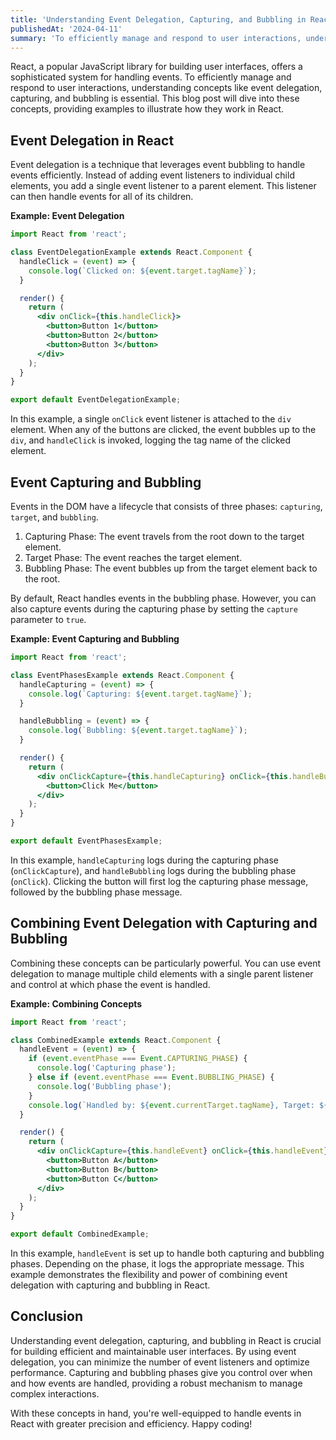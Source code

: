 ```yaml
---
title: 'Understanding Event Delegation, Capturing, and Bubbling in React'
publishedAt: '2024-04-11'
summary: 'To efficiently manage and respond to user interactions, understanding concepts like event delegation, capturing, and bubbling is essential.'
---
```


React, a popular JavaScript library for building user interfaces, offers a sophisticated system for handling events. To efficiently manage and respond to user interactions, understanding concepts like event delegation, capturing, and bubbling is essential. This blog post will dive into these concepts, providing examples to illustrate how they work in React.


## Event Delegation in React

Event delegation is a technique that leverages event bubbling to handle events efficiently. Instead of adding event listeners to individual child elements, you add a single event listener to a parent element. This listener can then handle events for all of its children.

**Example: Event Delegation**

```jsx
import React from 'react';

class EventDelegationExample extends React.Component {
  handleClick = (event) => {
    console.log(`Clicked on: ${event.target.tagName}`);
  }

  render() {
    return (
      <div onClick={this.handleClick}>
        <button>Button 1</button>
        <button>Button 2</button>
        <button>Button 3</button>
      </div>
    );
  }
}

export default EventDelegationExample;
```

In this example, a single `onClick` event listener is attached to the `div` element. When any of the buttons are clicked, the event bubbles up to the `div`, and `handleClick` is invoked, logging the tag name of the clicked element.

## Event Capturing and Bubbling

Events in the DOM have a lifecycle that consists of three phases: `capturing`, `target`, and `bubbling`.

1. Capturing Phase: The event travels from the root down to the target element.
2. Target Phase: The event reaches the target element.
3. Bubbling Phase: The event bubbles up from the target element back to the root.

By default, React handles events in the bubbling phase. However, you can also capture events during the capturing phase by setting the `capture` parameter to `true`.

**Example: Event Capturing and Bubbling**

```jsx
import React from 'react';

class EventPhasesExample extends React.Component {
  handleCapturing = (event) => {
    console.log(`Capturing: ${event.target.tagName}`);
  }

  handleBubbling = (event) => {
    console.log(`Bubbling: ${event.target.tagName}`);
  }

  render() {
    return (
      <div onClickCapture={this.handleCapturing} onClick={this.handleBubbling}>
        <button>Click Me</button>
      </div>
    );
  }
}

export default EventPhasesExample;
```

In this example, `handleCapturing` logs during the capturing phase (`onClickCapture`), and `handleBubbling` logs during the bubbling phase (`onClick`). Clicking the button will first log the capturing phase message, followed by the bubbling phase message.

## Combining Event Delegation with Capturing and Bubbling

Combining these concepts can be particularly powerful. You can use event delegation to manage multiple child elements with a single parent listener and control at which phase the event is handled.

**Example: Combining Concepts**

```jsx
import React from 'react';

class CombinedExample extends React.Component {
  handleEvent = (event) => {
    if (event.eventPhase === Event.CAPTURING_PHASE) {
      console.log('Capturing phase');
    } else if (event.eventPhase === Event.BUBBLING_PHASE) {
      console.log('Bubbling phase');
    }
    console.log(`Handled by: ${event.currentTarget.tagName}, Target: ${event.target.tagName}`);
  }

  render() {
    return (
      <div onClickCapture={this.handleEvent} onClick={this.handleEvent}>
        <button>Button A</button>
        <button>Button B</button>
        <button>Button C</button>
      </div>
    );
  }
}

export default CombinedExample;
```
In this example, `handleEvent` is set up to handle both capturing and bubbling phases. Depending on the phase, it logs the appropriate message. This example demonstrates the flexibility and power of combining event delegation with capturing and bubbling in React.

## Conclusion

Understanding event delegation, capturing, and bubbling in React is crucial for building efficient and maintainable user interfaces. By using event delegation, you can minimize the number of event listeners and optimize performance. Capturing and bubbling phases give you control over when and how events are handled, providing a robust mechanism to manage complex interactions.

With these concepts in hand, you're well-equipped to handle events in React with greater precision and efficiency. Happy coding!






